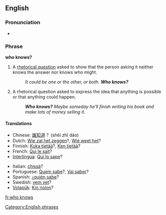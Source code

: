 ==English==
===Pronunciation===
*{{audio|en-us-who-knows.ogg|Audio (US)}}

===Phrase===
'''who knows?'''

#A [[rhetorical question]] asked to show that the person asking it neither knows the answer nor knows who might.
#:''It could be one or the other, or both. '''Who knows?'''''
#A rhetorical question asked to express the idea that anything is possible or that anything could happen.
#:'''''Who knows?'''  Maybe someday he'll finish writing his book and make lots of money selling it.''

{{seeCites}}

====Translations====
{{top}}
*Chinese: [[誰知道]]？ (shéi zhī dào)
*Dutch: [[Wie zal het zeggen]]?, [[Wie weet het]]?
*Finnish: [[Kuka tietää]]?, [[Ken tietää]]?
*French: [[Qui le sait]]?
*[[Interlingua]]: [[Qui lo sape]]?
{{mid}}
*Italian: [[chissà]]?
*Portuguese: [[Quem sabe]]?, [[Vai saber]]?
*Spanish: ¿[[quién sabe]]?
*Swedish: [[vem vet]]?
*[[Volapük]]: [[Kin nolon]]?
{{bottom}}

[[Category:English phrases]]

[[fr:who knows]]